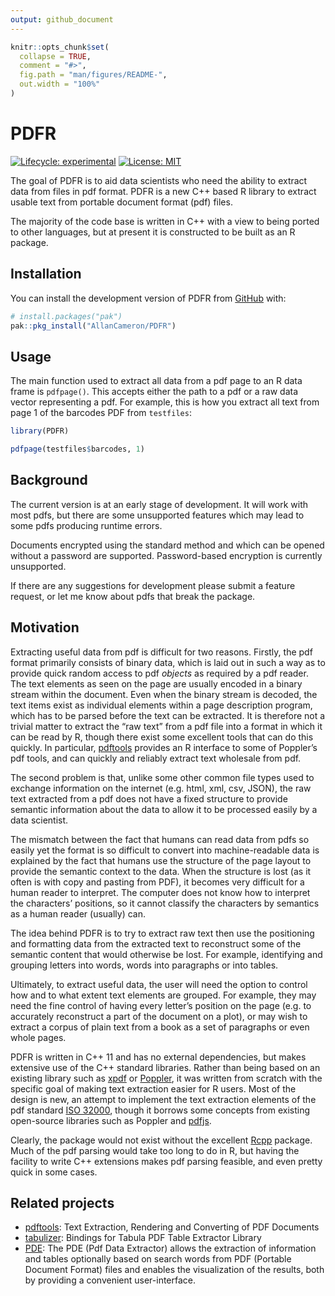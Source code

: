 ```yaml
---
output: github_document
---
```


<!-- README.md is generated from README.Rmd. Please edit that file -->

```r
knitr::opts_chunk$set(
  collapse = TRUE,
  comment = "#>",
  fig.path = "man/figures/README-",
  out.width = "100%"
)
```

# PDFR

<!-- badges: start -->
[![Lifecycle: experimental](https://img.shields.io/badge/lifecycle-experimental-orange.svg)](https://lifecycle.r-lib.org/articles/stages.html#experimental)
 [![License: MIT](https://img.shields.io/badge/License-MIT-yellow.svg)](https://opensource.org/licenses/MIT)
<!-- badges: end -->

The goal of PDFR is to aid data scientists who need the ability to extract data from files in pdf format. PDFR is a new C++ based R library to extract usable text from portable document format (pdf) files.

The majority of the code base is written in C++ with a view to being ported to other languages, but at present it is constructed to be built as an R package.

## Installation

You can install the development version of PDFR from [GitHub](https://github.com/) with:

``` r
# install.packages("pak")
pak::pkg_install("AllanCameron/PDFR")
```

## Usage

The main function used to extract all data from a pdf page to an R data frame is `pdfpage()`. This accepts either the path to a pdf or a raw data vector representing a pdf. For example, this is how you extract all text from page 1 of the barcodes PDF from `testfiles`:

```r
library(PDFR)

pdfpage(testfiles$barcodes, 1)
```

## Background

The current version is at an early stage of development. It will work with most pdfs, but there are some unsupported features which may lead to some pdfs producing runtime errors.

Documents encrypted using the standard method and which can be opened without a password are supported. Password-based encryption is currently unsupported.

If there are any suggestions for development please submit a feature request, or let me know about pdfs that break the package.

## Motivation

Extracting useful data from pdf is difficult for two reasons. Firstly, the pdf format primarily consists of binary data, which is laid out in such a way as to provide quick random access to pdf *objects* as required by a pdf reader. The text elements as seen on the page are usually encoded in a binary stream within the document. Even when the binary stream is decoded, the text items exist as individual elements within a page description program, which has to be parsed before the text can be extracted. It is therefore not a trivial matter to extract the "raw text" from a pdf file into a format in which it can be read by R, though there exist some excellent tools that can do this quickly. In particular, [pdftools](https://ropensci.org/blog/2016/03/01/pdftools-and-jeroen/) provides an R interface to some of Poppler's pdf tools, and can quickly and reliably extract text wholesale from pdf. 

The second problem is that, unlike some other common file types used to exchange information on the internet (e.g. html, xml, csv, JSON), the raw text extracted from a pdf does not have a fixed structure to provide semantic information about the data to allow it to be processed easily by a data scientist. 

The mismatch between the fact that humans can read data from pdfs so easily yet the format is so difficult to convert into machine-readable data is explained by the fact that humans use the structure of the page layout to provide the semantic context to the data. When the structure is lost (as it often is with copy and pasting from PDF), it becomes very difficult for a human reader to interpret. The computer does not know how to interpret the characters' positions, so it cannot classify the characters by semantics as a human reader (usually) can.

The idea behind PDFR is to try to extract raw text then use the positioning and formatting data from the extracted text to reconstruct some of the semantic content that would otherwise be lost. For example, identifying and grouping letters into words, words into paragraphs or into tables. 

Ultimately, to extract useful data, the user will need the option to control how and to what extent text elements are grouped. For example, they may need the fine control of having every letter's position on the page (e.g. to accurately reconstruct a part of the document on a plot), or may wish to extract a corpus of plain text from a book as a set of paragraphs or even whole pages.
 
PDFR is written in C++ 11 and has no external dependencies, but makes extensive use of the C++ standard libraries. Rather than being based on an existing library such as [xpdf](https://www.xpdfreader.com/) or [Poppler](https://poppler.freedesktop.org/), it was written from scratch with the specific goal of making text extraction easier for R users. Most of the design is new, an attempt to implement the text extraction elements of the pdf standard [ISO 32000](https://www.iso.org/standard/51502.html), though it borrows some concepts from existing open-source libraries such as Poppler and [pdfjs](https://mozilla.github.io/pdf.js/).

Clearly, the package would not exist without the excellent [Rcpp](http://www.rcpp.org/) package. Much of the pdf parsing would take too long to do in R, but having the facility to write C++ extensions makes pdf parsing feasible, and even pretty quick in some cases.

## Related projects

- [pdftools](https://github.com/ropensci/pdftools): Text Extraction, Rendering and Converting of PDF Documents
- [tabulizer](https://github.com/ropensci/tabulizer): Bindings for Tabula PDF Table Extractor Library
- [PDE](https://github.com/erikstricker/PDE): The PDE (Pdf Data Extractor) allows the extraction of information and tables optionally based on search words from PDF (Portable Document Format) files and enables the visualization of the results, both by providing a convenient user-interface.
